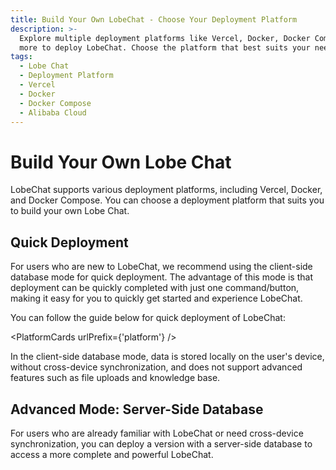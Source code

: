 ```yaml
---
title: Build Your Own LobeChat - Choose Your Deployment Platform
description: >-
  Explore multiple deployment platforms like Vercel, Docker, Docker Compose, and
  more to deploy LobeChat. Choose the platform that best suits your needs.
tags:
  - Lobe Chat
  - Deployment Platform
  - Vercel
  - Docker
  - Docker Compose
  - Alibaba Cloud
---
```

# Build Your Own Lobe Chat

LobeChat supports various deployment platforms, including Vercel, Docker, and Docker Compose. You can choose a deployment platform that suits you to build your own Lobe Chat.

## Quick Deployment

For users who are new to LobeChat, we recommend using the client-side database mode for quick deployment. The advantage of this mode is that deployment can be quickly completed with just one command/button, making it easy for you to quickly get started and experience LobeChat.

You can follow the guide below for quick deployment of LobeChat:

<PlatformCards urlPrefix={'platform'} />

<Callout>
  In the client-side database mode, data is stored locally on the user's device, without cross-device synchronization, and does not support advanced features such as file uploads and knowledge base.
</Callout>

## Advanced Mode: Server-Side Database

For users who are already familiar with LobeChat or need cross-device synchronization, you can deploy a version with a server-side database to access a more complete and powerful LobeChat.

<Cards>
<Card href={'/docs/self-hosting/server-database'} title={'Server-Side Database Deployment Guide'} />
</Cards>
